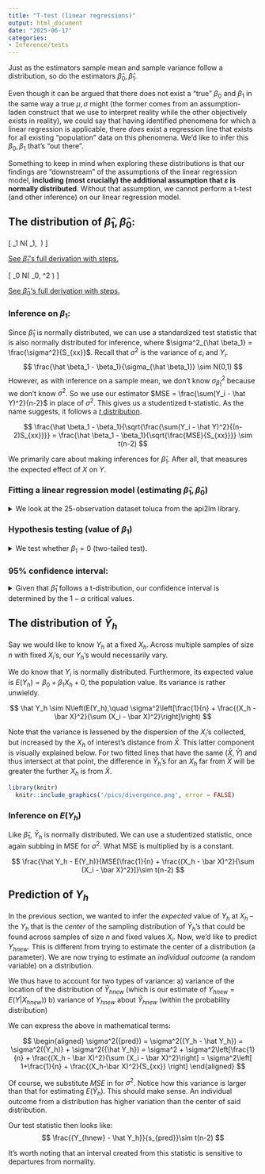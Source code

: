 ```yaml
---
title: "T-test (linear regressions)"
output: html_document
date: "2025-06-17"
categories:
- Inference/tests
---
```


Just as the estimators sample mean and sample variance follow a distribution, so do the estimators  $\hat \beta_0, \hat \beta_1$. 

Even though it can be argued that there does not exist a "true" $\beta_0$ and $\beta_1$ in the same way a true $\mu, \sigma$ might (the former comes from an assumption-laden construct that we use to interpret reality while the other objectively exists in reality), we could say that having identified phenomena for which a linear regression is applicable, there  _does_ exist a regression line that exists for all existing "population" data on this phenomena. We'd like to infer this $\beta_0, \beta_1$ that's "out there".

Something to keep in mind when exploring these distributions is that our findings are "downstream" of the assumptions of the linear regression model, **including (most crucially) the additional assumption that $\varepsilon$ is normally distributed**. Without that assumption, we cannot perform a t-test (and other inference) on our linear regression model.

## The distribution of $\hat \beta_1, \hat \beta_0$:
\[
\hat{\beta}_1 \sim N\left( \beta_1,\ \frac{\sigma^2}{S_{xx}} \right)
\]

[See $\hat \beta_1$'s full derivation with steps.](/proofs_deriv/2025/05/19/distribution-of-hat-beta_1/)

\[
\hat{\beta}_0 \sim N\left( \beta_0,\ \sigma^2 \left[ \frac{1}{n} + \frac{\bar{X}^2}{S_{xx}} \right] \right)
\]

[See $\hat \beta_0$'s full derivation with steps.](/proofs_deriv/2025/05/23/distribution-of-hat-beta_0/)

### Inference on $\beta_1$:
Since $\hat \beta_1$ is normally distributed, we can use a standardized test statistic that is also normally distributed for inference, where $\sigma^2_{\hat \beta_1} = \frac{\sigma^2}{S_{xx}}$. Recall that $\sigma^2$ is the variance of $\varepsilon_i$ and $Y_i$.
$$
 \frac{\hat \beta_1 - \beta_1}{\sigma_{\hat \beta_1}} \sim N(0,1)
$$
However, as with inference on a sample mean, we don't know $\sigma^2_{\hat \beta_1}$ because we don't know $\sigma^2$. So we use our estimator $MSE = \frac{\sum(Y_i - \hat Y)^2}{n-2}$ in place of $\sigma^2$. This gives us a studentized t-statistic. As the name suggests, it follows a [ $t$ distribution](/distrib/2025-05-27-t-distribution/t-dist/).

$$
 \frac{\hat \beta_1 - \beta_1}{\sqrt{\frac{\sum(Y_i - \hat Y)^2}{(n-2)S_{xx}}}} =  \frac{\hat \beta_1 - \beta_1}{\sqrt{\frac{MSE}{S_{xx}}}} \sim t(n-2)
$$

We primarily care about making inferences for $\hat \beta_1$. After all, that measures the expected effect of $X$ on $Y$.

### Fitting a linear regression model (estimating $\hat \beta_1, \hat \beta_0$)
<details> 
<summary>We look at the 25-observation dataset toluca from the api2lm library.</summary>

```r
library(api2lm)
tol <- toluca
head(tol)
```
```r
mod <- lm(work_hours~lot_size, data=tol)
mod$coefficients 

b1 <- unname(mod$coefficients[2])
n <- nrow(tol)
```

The fitted linear regression model is $\hat Y = 3.57X + 62.57$. For a 1 unit increase in lot size, we expect work hours to increase by approximately $\hat \beta_1 =  3.6$ hours. Were we to obtain a different sample, this $\hat \beta_1$ would differ. How do we learn about $\beta_1$, the population effect of $X$, on $Y$ from our estimate of it? We can a) test what it's *not* or b) find a range which $\beta_1$ would reside in.
</details>

### Hypothesis testing (value of $\beta_1$)

<details>
<summary>We test whether $\beta_1 = 0$ (two-tailed test).</summary>

\[ H_0: \beta_1 = 0\]
\[ H_a: \beta_1 \ne 0 \]

Our test statistic is

\[ T= \frac{ 3.57  - 0}{ \sqrt{\frac{MSE}{S_{xx}}}} \]

Based on the low p-value, we reject the null hypothesis ($\alpha = .05$).

```r
SSE <- sum((tol$work_hours -fitted(mod))^2)
MSE <- SSE / (n-2)
S_xx <- sum((tol$lot_size - mean(tol$lot_size))^2)

#estimate of standard deviation of hat beta_1
SE_beta1 <- sqrt(MSE/S_xx)

#test statistic
stat <- (b1-0)/SE_beta1; stat

#p-value (two-sided)
pt(stat, n-2, lower.tail=FALSE)*2
```

We can verify our test statistic and p-value:
```r
summary(mod)
```

Next, we test whether $\beta_1  \ge  2$ (one-tailed test).

\[ H_0: \beta_1  = 2\]
\[ H_a: \beta_1 >  2 \]

Based on the low p-value, we reject the null hypothesis ($\alpha = .05$).
```r
#test statistic
stat <- (b1-2)/SE_beta1

#p-value (one-sided)
pt(stat, n-2, lower.tail=FALSE)
```

</details>

### 95% confidence interval:

<details>
<summary>Given that $\hat \beta_1$ follows a t-distribution, our confidence interval is determined by the $1-\alpha%$ critical values. </summary>

```r
#critical value:
crit <- qt(.975, df=n-2, lower.tail=TRUE); crit

#lower bound:
b1 - crit * SE_beta1

# upper bound:
b1 + crit * SE_beta1
```

With confidence coefficient 0.95, our estimate of the mean number of work hours increases between 2.85 and 4.28 hours for each additional unit of lot size.

</details>

## The distribution of $\hat Y_h$
Say we would like to know $Y_h$ at a fixed $X_h$. Across multiple samples of size $n$ with fixed $X_i$'s, our $Y_h$'s would necessarily vary.

We do know that $Y_i$ is normally distributed. Furthermore, its expected value is $E(Y_h) = \beta_0 + \beta_1X_h + 0$, the population value. Its variance is rather unwieldy.

$$
\hat Y_h \sim N\left(E(Y_h),\quad \sigma^2\left[\frac{1}{n} + \frac{(X_h - \bar X)^2}{\sum (X_i - \bar X)^2}\right]\right)
$$

Note that the variance is lessened by the dispersion of the $X_i$'s collected, but increased by the $X_h$ of interest's distance from $\bar X$. This latter component is visually explained below. For two fitted lines that have the same $(\bar X, \bar Y)$ and thus intersect at that point, the difference in $\hat Y_h$'s for an $X_h$ far from $\bar X$ will be greater the further $X_h$ is from $\bar X$.

```r
library(knitr)
  knitr::include_graphics('/pics/divergence.png', error = FALSE)
```

### Inference on $E(Y_h)$
Like $\hat \beta_1$, $\hat Y_h$ is normally distributed. We can use a studentized statistic, once again subbing in MSE for $\sigma^2$. What MSE is multiplied by is a constant.

$$
\frac{\hat Y_h - E(Y_h)}{MSE[\frac{1}{n} + \frac{(X_h - \bar X)^2}{\sum (X_i - \bar X)^2}]}\sim t(n-2)
$$

## Prediction of $Y_h$
In the previous section, we wanted to infer the _expected_ value of $Y_h$ at $X_h$ --  the $Y_h$ that is the _center_ of the sampling distribution of $\hat Y_h$'s that could be found across samples of size $n$ and fixed values $X_i$. Now, we'd like to predict  $Y_{hnew}$. This is different from trying to estimate the center of a distribution (a parameter). We are now trying to estimate an _individual outcome_ (a random variable) on a distribution.

We thus have to account for two types of variance:
a) variance of the location of the distribution of $\hat Y_{hnew}$ (which is our estimate of $Y_{hnew}=E(Y|X_{hnew})$)
b) variance of $Y_{hnew}$ about $\hat Y_{hnew}$ (within the probability distribution)

We can express the above in mathematical terms:

$$ \begin{aligned}
\sigma^2({pred}) = \sigma^2({Y_h - \hat Y_h}) = \sigma^2({Y_h)} + \sigma^2({\hat Y_h}) = \sigma^2 + \sigma^2\left[\frac{1}{n} + \frac{(X_h - \bar X)^2}{\sum (X_i - \bar X)^2}\right] = \sigma^2\left[ 1+\frac{1}{n} + \frac{(X_h-\bar X)^2}{S_{xx}} \right]
\end{aligned} $$

Of course, we substitute $MSE$ in for $\sigma^2$. Notice how this variance is larger than that for estimating $E(\hat Y_h)$. This should make sense. An individual outcome from a distribution has higher variation than the center of said distribution.

Our test statistic then looks like:
$$
\frac{{Y_{hnew} - \hat Y_h}}{s_{pred}}\sim t(n-2)
$$

It's worth noting that an interval created from this statistic is sensitive to departures from normality.





